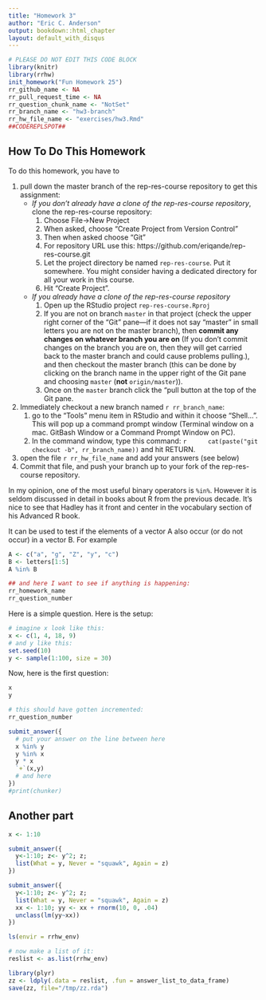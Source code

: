 ```yaml
---
title: "Homework 3"
author: "Eric C. Anderson"
output: bookdown::html_chapter
layout: default_with_disqus
---
```


```r
# PLEASE DO NOT EDIT THIS CODE BLOCK
library(knitr)
library(rrhw)
init_homework("Fun Homework 25")
rr_github_name <- NA
rr_pull_request_time <- NA
rr_question_chunk_name <- "NotSet"
rr_branch_name <- "hw3-branch"
rr_hw_file_name <- "exercises/hw3.Rmd"
##CODEREPLSPOT##
```


## How To Do This Homework
To do this homework, you have to 

1. pull down the master branch of
the rep-res-course repository to get this assignment:
    * _If you don't already have a clone of the rep-res-course repository_, clone the rep-res-course repository:
        1. Choose File->New Project
        1. When asked, choose “Create Project from Version Control”
        1. Then when asked choose "Git"
        1. For repository URL use this: https://github.com/eriqande/rep-res-course.git
        1. Let the project directory be named `rep-res-course`. Put it somewhere. You might consider having a dedicated directory for all your work in this course.
        1. Hit “Create Project”.
    * _If you already have a clone of the rep-res-course repository_
        1. Open up the RStudio project `rep-res-course.Rproj`
        1. If you are not on branch `master` in that project (check the upper
        right corner of the "Git" pane---if it does not say "master" in small letters you are not 
        on the master branch), then __commit any changes on whatever branch you are on__ (If you don't commit
        changes on the branch you are on, then they will get carried back
        to the master branch and could cause problems pulling.), and then checkout
        the master branch (this can be done by clicking on the branch name in the upper right of the Git pane
        and choosing `master` (__not__ `origin/master`)).    
        1. Once on the `master` branch click the "pull button at the top of the Git pane.
1. Immediately checkout a new branch named `r rr_branch_name`:
    1. go to the “Tools” menu item in RStudio and within it choose "Shell...". This will pop up a command prompt window (Terminal window on a mac. GitBash Window or a Command Prompt Window on PC).
    1. In the command window, type this command:
        ```r
        cat(paste("git checkout -b", rr_branch_name))
        ```
        and hit RETURN.
1. open the file `r rr_hw_file_name` and add your answers (see below)
1. Commit that file, and push your branch up to your fork of the rep-res-course
repository.


In my opinion, one of the most useful binary operators
is `%in%`. However it is seldom discussed in detail in books about R
from the previous decade.  It's nice to see that Hadley has it front and 
center in the vocabulary section of his Advanced R book. 

It can be used to test if the elements of a vector A also occur (or do not occur)
in a vector B.  For example
```r
A <- c("a", "g", "Z", "y", "c")
B <- letters[1:5]
A %in% B

## and here I want to see if anything is happening:
rr_homework_name
rr_question_number
```


Here is a simple question.  Here is the setup:
```r
# imagine x look like this:
x <- c(1, 4, 18, 9)
# and y like this:
set.seed(10)
y <- sample(1:100, size = 30)
```

Now, here is the first question:
```r
x
y

# this should have gotten incremented:
rr_question_number

submit_answer({
  # put your answer on the line between here
  x %in% y
  y %in% x
  y * x
  `+`(x,y)
  # and here
})
#print(chunker)
```


## Another part {#another-part}
```r
x <- 1:10
```


```r
submit_answer({
  y<-1:10; z<- y^2; z;
  list(What = y, Never = "squawk", Again = z)
})
```


```r
submit_answer({
  y<-1:10; z<- y^2; z;
  list(What = y, Never = "squawk", Again = z)
  xx <- 1:10; yy <- xx + rnorm(10, 0, .04)
  unclass(lm(yy~xx))
})
```




```r
ls(envir = rrhw_env)

# now make a list of it:
reslist <- as.list(rrhw_env)

library(plyr)
zz <- ldply(.data = reslist, .fun = answer_list_to_data_frame)
save(zz, file="/tmp/zz.rda")
```
